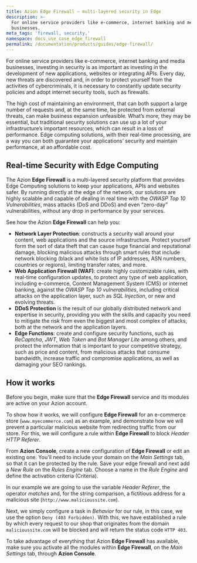 ```yaml
---
title: Azion Edge Firewall — multi-layered security in Edge
description: >-
  For online service providers like e-commerce, internet banking and media
  businesses.
meta_tags: 'firewall, security,'
namespace: docs_use_case_edge_firewall
permalink: /documentation/products/guides/edge-firewall/
---
```


For online service providers like e-commerce, internet banking and media businesses, investing in security is as important as investing in the development of new applications, websites or integrating APIs. Every day, new threats are discovered and, in order to protect yourself from the activities of cybercriminals, it is necessary to constantly update security policies and adopt internet security tools, such as firewalls.

The high cost of maintaining an environment, that can both support a large number of requests and, at the same time, be protected from external threats, can make business expansion unfeasible. What’s more, they may be essential, but traditional security solutions can use up a lot of your infrastructure’s important resources, which can result in a loss of performance. Edge computing solutions, with their real-time processing, are a way you can both guarantee your applications’ security and maintain performance, at an affordable cost.

## Real-time Security with Edge Computing 

The Azion **Edge Firewall** is a multi-layered security platform that provides Edge Computing solutions to keep your applications, APIs and websites safer. By running directly at the edge of the network, our solutions are highly scalable and capable of dealing in real time with the *OWASP Top 10 Vulnerabilities*, mass attacks (DoS and DDoS) and even “zero-day” vulnerabilities, without any drop in performance by your services.

See how the Azion **Edge Firewall** can help you:

* **Network Layer Protection**: constructs a security wall around your content, web applications and the source infrastructure. Protect yourself form the sort of data theft that can cause huge financial and reputational damage, blocking malicious attacks through smart rules that include network blocking (black and white lists of IP addresses, ASN numbers, countries or regions), limiting transfer rates, and more.
* **Web Application Firewall (WAF)**: create highly customizable rules, with real-time configuration updates, to protect any type of web application, including e-commerce, Content Management System (CMS) or internet banking, against the *OWASP Top 10 vulnerabilities*, including critical attacks on the application layer, such as *SQL Injection*, or new and evolving threats.
* **DDoS Protection** is the result of our globally distributed network and expertise in security, providing you with the skills and capacity you need to mitigate the risk from even the biggest and most complex of attacks, both at the network and the application layers.
* **Edge Functions**: create and configure security functions, such as *ReCaptcha*, *JWT*, *Web Token* and *Bot Manager Lite* among others, and protect the information that is important to your competitive strategy, such as price and content, from malicious attacks that consume bandwidth, increase traffic and compromise applications, as well as damaging your SEO rankings.

## How it works 

Before you begin, make sure that the **Edge Firewall** service and its modules are active on your Azion account.

To show how it works, we will configure **Edge Firewall** for an e-commerce store (`www.myecommerce.com`) as an example, and demonstrate how we will prevent a particular malicious website from redirecting traffic from our store. For this, we will configure a rule within **Edge Firewall** to block *Header HTTP Referer*.

From **Azion Console**, create a new configuration of **Edge Firewall** or edit an existing one. You'll need to include your domain on the *Main Settings* tab, so that it can be protected by the rule. Save your edge firewall and next add a *New Rule* on the *Rules Engine* tab. Choose a name in the *Rule Engine* and define the activation criteria (Criteria). 

In our example we are going to use the variable *Header Referer*, the operator *matches* and, for the string comparison, a fictitious address for a malicious site (`http://www.malicioussite.com`).

Next, we simply configure a task in *Behavior* for our rule, in this case, we use the option `Deny (403 Forbidden)`. With this, we have established a rule by which every request to our shop that originates from the domain `malicioussite.com` will be blocked and will return the status code `HTTP 403`.

To take advantage of everything that Azion **Edge Firewall** has available, make sure you activate all the modules within **Edge Firewall**, on the *Main Settings* tab, through **Azion Console**.




